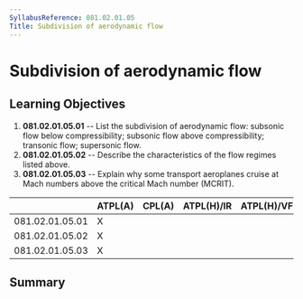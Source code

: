 ```yaml
---
SyllabusReference: 081.02.01.05
Title: Subdivision of aerodynamic flow
---
```


# Subdivision of aerodynamic flow

## Learning Objectives

1.  **081.02.01.05.01** -- List the subdivision of aerodynamic flow: subsonic
    flow below compressibility; subsonic flow above compressibility; transonic
    flow; supersonic flow.
2.  **081.02.01.05.02** -- Describe the characteristics of the flow regimes
    listed above.
3.  **081.02.01.05.03** -- Explain why some transport aeroplanes cruise at Mach
    numbers above the critical Mach number (MCRIT).

|                 | ATPL(A) | CPL(A) | ATPL(H)/IR | ATPL(H)/VFR | CPL(H) | IR  | CBIR(A) |
| --------------- | ------- | ------ | ---------- | ----------- | ------ | --- | ------- |
| 081.02.01.05.01 | X       |        |            |             |        |     |         |
| 081.02.01.05.02 | X       |        |            |             |        |     |         |
| 081.02.01.05.03 | X       |        |            |             |        |     |         |

## Summary
